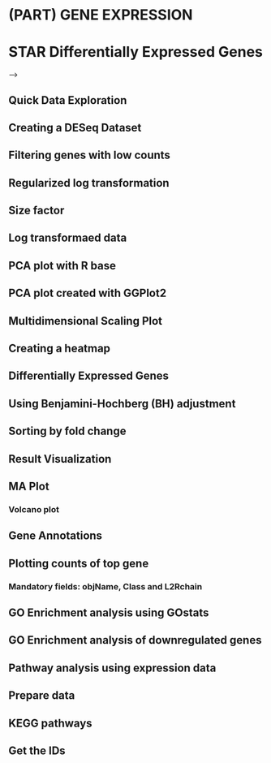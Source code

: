 # (PART) GENE EXPRESSION {-}

# STAR Differentially Expressed Genes

<!-- <!-- ![](dags/star_deseq_rulegraph.svg) --> -->
<!-- <center> -->
<!-- <img src="dags/star_deseq_rulegraph.svg" alt="Cover Image" width="100%" style="padding: 50px 0px 50px 0px; float: right;"/> -->
<!-- </center> -->

## Quick Data Exploration
<!-- ```{r} -->
<!-- library(limma) -->
<!-- library(DESeq2) -->
<!-- library(dplyr) -->
<!-- library(readr) -->


<!-- countData = read_tsv("results/counts/all.tsv", skip = 0) -->
<!-- dim(countData) -->

<!-- columns = c('gene', 'A1', 'A2', 'B1', 'B2') -->
<!-- colnames(countData) = columns -->
<!-- par(mar=c(8,4,4,1)+0.1) -->
<!-- barplot( colSums(countData[, -1])/1e6, col="green",las=3,main="Total read counts (millions)", ylab="Total read counts in millions") -->

<!-- ``` -->

<!-- ```{r} -->
<!-- logCountData = log2(1+countData[, -1]) -->
<!-- par(mfrow = c(1, 2), mar=c(8,4,4,1))  # two columns -->
<!-- hist(logCountData[,1], main="Histogram of Log Read Counts", xlab="Log transformed counts") -->
<!-- boxplot(logCountData,las=3, main="Boxplot of Log Read Counts") -->
<!-- ``` -->
<!-- ```{r} -->
<!-- x <- logCountData -->
<!-- myColors = rainbow(dim(x)[2]) -->
<!-- plot(density(x[,1]),col = myColors[1], lwd=2, -->
<!--      xlab="Expresson values", ylab="Density", main= "Distribution of transformed data", -->
<!--      ylim=c(0, max(density(x[,1])$y)+.02 ) ) -->

<!-- for( i in 2:dim(x)[2] ) -->
<!-- lines(density(x[,i]),col=myColors[i], lwd=2) -->
<!-- legend("topright", cex=1.1,colnames(x), lty=rep(1,dim(x)[2]), col=myColors )	 -->
<!-- ``` -->
<!-- ```{r} -->
<!-- plot(logCountData[,1],logCountData[,2], xlab="A1", ylab="A2") -->
<!-- ``` -->

## Creating a DESeq Dataset
<!-- ```{r} -->
<!-- # dds = DESeqDataSetFromMatrix(countData=countData, -->
<!-- #                              colData=colData, -->
<!-- #                              design= ~ p53+treatment+p53*treatment) -->
<!-- # dds = DESeq(dds)  # main function -->

<!-- dds <- readRDS("results/deseq2/all.rds") -->
<!-- dds -->
<!-- ``` -->

## Filtering genes with low counts
<!-- - Keep genes that have a sum count between all samples greater than 5 -->

<!-- ```{r} -->
<!-- detectGroups <- function (x){  # x are col names -->
<!--   tem <- gsub("[0-9]*$","",x) # Remove all numbers from end -->
<!--   #tem = gsub("_Rep|_rep|_REP","",tem) -->
<!--   tem <- gsub("_$","",tem); # remove "_" from end -->
<!--   tem <- gsub("_Rep$","",tem); # remove "_Rep" from end -->
<!--   tem <- gsub("_rep$","",tem); # remove "_rep" from end -->
<!--   tem <- gsub("_REP$","",tem)  # remove "_REP" from end -->
<!--   return( tem ) -->
<!-- } -->

<!-- groups = as.character ( detectGroups( colnames( countData ) ) ) -->
<!-- groups -->
<!-- ``` -->
<!-- ```{r} -->
<!-- condn = c("trt","m", "m", "p", "p") -->
<!-- treatment = c("condition", "condition", "sizeFactor", "sizeFactor") -->
<!-- ``` -->

<!-- ```{r} -->
<!-- colData = cbind(colnames(countData), condn ) -->
<!-- colData -->
<!-- ``` -->


<!-- ```{r} -->
<!-- dds <- dds[ rowSums(counts(dds)) > 2, ] -->
<!-- dds -->
<!-- ``` -->

## Regularized log transformation
<!-- - Important for clustering -->

<!-- ```{r} -->
<!-- library(kableExtra) -->
<!-- rld <- rlog(dds, blind = FALSE) -->
<!-- kable(head(assay(vsd), 6)) %>% -->
<!--   kable_styling() %>% -->
<!--   scroll_box(width = "1000px", height = "300px") -->
<!-- ``` -->

<!-- ## Variance stablizing transformation -->
<!-- ```{r} -->
<!-- vsd <- varianceStabilizingTransformation(dds, blind = FALSE) -->
<!-- kable(head(assay(vsd), 6)) %>% -->
<!--   kable_styling() %>% -->
<!--   scroll_box(width = "500px", height = "300px") -->
<!-- ``` -->

## Size factor
<!-- ```{r} -->
<!-- dds <- estimateSizeFactors(dds) -->
<!-- kable(sizeFactors(dds)) %>% -->
<!--   kable_styling() %>% -->
<!--   scroll_box(width = "200px", height = "520px") -->
<!-- ``` -->


## Log transformaed data
<!-- ```{r} -->
<!-- slog <- log2(counts(dds, normalized=TRUE)+1) -->
<!-- kable(head(slog)) %>% -->
<!--   kable_styling() %>% -->
<!--   scroll_box(width = "=400px", height = "300px") -->
<!-- ``` -->

<!-- ```{r} -->
<!-- par(mfrow = c(1, 3))  # 3 columns -->
<!-- plot(slog[,1],slog[,2]) -->
<!-- plot(assay(rld)[,1],assay(rld)[,2]) -->
<!-- plot(assay(vsd)[,1],assay(vsd)[,2]) -->
<!-- ``` -->
<!-- ```{r} -->
<!-- par(mfrow = c(1, 3))  # 3 columns -->
<!-- slog <- log2(counts(dds, normalized=TRUE)+1) -->
<!-- plot(slog[,1],slog[,2]) -->
<!-- slog <- log2(counts(dds, normalized=TRUE)+4) -->
<!-- plot(slog[,1],slog[,2], xlim=c(0,20)) -->
<!-- slog <- log2(counts(dds, normalized=TRUE)+20) -->
<!-- plot(slog[,1],slog[,2], xlim=c(0,20)) -->
<!-- ``` -->

<!-- ```{r} -->
<!-- library("dplyr") -->
<!-- library("ggplot2") -->

<!-- df <- bind_rows( -->
<!--   as_tibble(slog[,1:2]) %>% -->
<!--          mutate(transformation = "log2(x + 1)"), -->
<!--   as_tibble(assay(rld)[, 1:2]) %>% mutate(transformation = "rlog"), -->
<!--   as_tibble(assay(vsd)[, 1:2]) %>% mutate(transformation = "vst")) -->

<!-- ``` -->

<!-- ```{r} -->
<!-- colnames(df)[1:2] <- c("x", "y")   -->

<!-- ggplot(df, aes(x = x, y = y)) + geom_hex(bins = 80) + -->
<!--   coord_fixed() + facet_grid( . ~ transformation) -->
<!-- ``` -->

## PCA plot with R base
<!-- ```{r} -->
<!-- plotPCA(rld, intgroup = c("condition", "sizeFactor")) + theme(aspect.ratio=1) -->
<!-- ``` -->

## PCA plot created with GGPlot2

<!-- ```{r} -->
<!-- pca.object <- prcomp(t(assay(rld))) # PCA  -->
<!-- pcaData = as.data.frame(pca.object$x[,1:2]);  -->
<!-- pcaData = cbind(pcaData,detectGroups(colnames(assay(rld)) )) -->
<!-- colnames(pcaData) = c("PC1", "PC2", "Type") -->
<!-- percentVar=round(100*summary(pca.object)$importance[2,1:2],0) -->
<!-- #plot -->
<!-- p=ggplot(pcaData, aes(PC1, PC2, color=Type, shape = Type)) + geom_point(size=3)  -->
<!-- p=p+xlab(paste0("PC1: ",percentVar[1],"% variance"))  -->
<!-- p=p+ylab(paste0("PC2: ",percentVar[2],"% variance"))  -->
<!-- p=p+ggtitle("Principal component analysis (PCA)")+coord_fixed(ratio=1.0)+  -->
<!--     theme(plot.title = element_text(size = 12,hjust = 0.5)) + theme(aspect.ratio=1) + -->
<!--     theme(axis.text.x = element_text( size = 12), -->
<!--     axis.text.y = element_text( size = 12), -->
<!--     axis.title.x = element_text( size = 12), -->
<!--     axis.title.y = element_text( size = 12) ) + -->
<!--   theme(legend.text=element_text(size=12)) -->
<!-- print(p) -->
<!-- ``` -->

## Multidimensional Scaling Plot
<!-- ```{r} -->
<!-- dist2 <- function(x, ...)   # distance function = 1-PCC (Pearson's correlation coefficient) -->
<!--   as.dist(1-cor(t(x), method="pearson")) -->

<!-- fit = cmdscale( dist2(t(assay(rld))) , eig=T, k=2) -->
<!-- mdsData <- as.data.frame(fit$points[,1:2]);  -->
<!-- mdsData <- cbind(mdsData,detectGroups(colnames(assay(rld))) ) -->
<!-- colnames(mdsData) = c("x1", "x2", "Type") -->

<!-- p<-ggplot(mdsData, aes(x1, x2, color=Type, shape = Type)) + geom_point(size=3)  -->
<!-- p=p+xlab("Dimension 1")  -->
<!-- p=p+ylab("Dimension 2")  -->
<!-- p=p+ggtitle("Multidimensional scaling (MDS)")+ coord_fixed(ratio=1.)+  -->
<!--      theme(plot.title = element_text(hjust = 0.5)) + theme(aspect.ratio=1) + -->
<!-- 	 	 theme(axis.text.x = element_text( size = 12), -->
<!--         axis.text.y = element_text( size = 12), -->
<!--         axis.title.x = element_text( size = 12), -->
<!--         axis.title.y = element_text( size = 12) ) + -->
<!-- 	   theme(legend.text=element_text(size=12)) -->
<!-- print(p) -->
<!-- ``` -->

## Creating a heatmap
<!-- ```{r} -->
<!-- library(gplots) -->

<!-- hclust2 <- function(x, method="average", ...)  # average linkage in hierarchical clustering -->
<!--   hclust(x, method=method, ...) -->

<!-- n=100 # number of top genes by standard deviation -->

<!-- x = assay(rld) -->
<!-- if(n>dim(x)[1]) n = dim(x)[1] # max	as data -->

<!-- x = x[order(apply(x,1,sd),decreasing=TRUE),]  # sort genes by standard deviation -->

<!-- x = x[1:n,]   # only keep the n genes -->

<!-- # this will cutoff very large values, which could skew the color  -->
<!-- x=as.matrix(x[1:n,])-apply(x[1:n,],1,mean) -->
<!-- cutoff = median(unlist(x)) + 4*sd (unlist(x))  -->
<!-- x[x>cutoff] <- cutoff -->
<!-- cutoff = median(unlist(x)) - 4*sd (unlist(x))  -->
<!-- x[x< cutoff] <- cutoff -->

<!-- groups = detectGroups(colnames(x) ) -->
<!-- groups.colors = rainbow(length(unique(groups) ) ) -->


<!-- 	lmat = rbind(c(5,4),c(0,1),c(3,2)) -->
<!-- 	lwid = c(1.5,4) -->
<!-- 	lhei = c(1,.2,4) -->


<!-- heatmap.2(x, distfun = dist2,hclustfun=hclust2, -->
<!-- 	 col=greenred(75), density.info="none", trace="none", scale="none", keysize=.5 -->
<!-- 	,key=T, symkey=F -->
<!-- 	,ColSideColors=groups.colors[ as.factor(groups)] -->
<!-- 	,margins=c(8,12) -->
<!-- 	,cexRow=1 -->
<!-- 	,srtCol=45 -->
<!-- 	,cexCol=1.  # size of font for sample names -->
<!-- 	,lmat = lmat, lwid = lwid, lhei = lhei -->
<!-- 	) -->
<!-- ``` -->
## Differentially Expressed Genes
<!-- ```{r} -->
<!-- dds <- DESeq(dds) -->
<!-- res <- results(dds) -->

<!-- kable(head(res)) %>% -->
<!--   kable_styling() #%>% -->
<!--   # scroll_box(width =  "500px", height = "300px") -->
<!-- ``` -->

## Using Benjamini-Hochberg (BH) adjustment
<!-- ```{r} -->
<!-- res <- results(dds, alpha = 0.5, lfcThreshold=0.01) -->
<!-- summary(res) -->
<!-- ``` -->

## Sorting by fold change
<!-- ```{r} -->
<!-- res <- res[order(abs( res$log2FoldChange), decreasing=TRUE),] -->
<!-- kable(head(res)) %>% -->
<!--   kable_styling() %>% -->
<!--   scroll_box(width = "1000px", height = "300px") -->
<!-- ``` -->

## Result Visualization

## MA Plot
<!-- - Shows the significant genes.  -->
<!-- - The lower the average read counts for all samples and the higher the variation between the samples, the less significant those genes are. -->

<!-- ```{r} -->
<!-- DESeq2::plotMA(res,  ylim = c(-5, 5)) -->
<!-- ``` -->

### Volcano plot
<!-- ```{r} -->
<!-- library(dplyr) -->
<!-- res1 = as.data.frame(res) -->
<!-- # add a new column using the mutate function in dplyr -->
<!-- res1 = mutate(res1, sig=ifelse(res1$padj<0.1, "FDR<0.05", "Not Sig")) -->
<!-- res1[which(abs(res1$log2FoldChange)<0.5),'sig'] <- "Not Sig" -->


<!-- p = ggplot(res1, aes(log2FoldChange, -log10(padj))) + -->
<!--   geom_point(aes(col=sig)) + -->
<!--   scale_color_manual(values=c("red", "black")) -->
<!-- p -->
<!-- ``` -->
## Gene Annotations
## Plotting counts of top gene
<!-- ```{r} -->
<!-- topGene <- rownames(res)[1] -->
<!-- plotCounts(dds, gene = topGene) -->

<!-- ``` -->
<!-- ```{r} -->
<!-- library(AnnotationDbi) -->
<!-- library(yeast.db0) -->
<!-- yeast.db0 -->
<!-- ``` -->


<!-- ```{r} -->
<!-- Go3tablenames <- function(all=FALSE) -->
<!-- { -->
<!--     tablenames <- c("go_bp", "go_cc", "go_mf") -->
<!--     if (all) -->
<!--         tablenames <- paste0(tablenames, "_all") -->
<!--     names(tablenames) <- c("BP", "CC", "MF") -->
<!--     tablenames -->
<!-- } -->

<!-- YEASTNCBI_DB_L2Rlink1 <- list(tablename="genes", Lcolname="gene_id", Rcolname="_id") -->

### Mandatory fields: objName, Class and L2Rchain
<!-- YEASTNCBI_DB_AnnDbBimap_seeds <- list( -->
<!--     list( -->
<!--         objName="ACCNUM", -->
<!--         Class="AnnDbBimap", -->
<!--         L2Rchain=list( -->
<!--             YEASTNCBI_DB_L2Rlink1, -->
<!--             list( -->
<!--                 tablename="accessions", -->
<!--                 Lcolname="_id", -->
<!--                 Rcolname="accession" -->
<!--             ) -->
<!--         ) -->
<!--     ), -->
<!--     list( -->
<!--         objName="ALIAS2EG", -->
<!--         Class="AnnDbBimap", -->
<!--         L2Rchain=list( -->
<!--             YEASTNCBI_DB_L2Rlink1, -->
<!--             list( -->
<!--                 tablename="alias", -->
<!--                 Lcolname="_id", -->
<!--                 Rcolname="alias_symbol" -->
<!--             ) -->
<!--         ), -->
<!--         direction=-1L -->
<!--     ), -->
<!--     list( -->
<!--         objName="CHR", -->
<!--         Class="AnnDbBimap", -->
<!--         L2Rchain=list( -->
<!--             YEASTNCBI_DB_L2Rlink1, -->
<!--             list( -->
<!--                 tablename="chromosomes", -->
<!--                 Lcolname="_id", -->
<!--                 Rcolname="chromosome" -->
<!--             ) -->
<!--         ) -->
<!--     ), -->
<!--     list( -->
<!--         objName="ENZYME", -->
<!--         Class="AnnDbBimap", -->
<!--         L2Rchain=list( -->
<!--             YEASTNCBI_DB_L2Rlink1, -->
<!--             list( -->
<!--                 tablename="ec", -->
<!--                 Lcolname="_id", -->
<!--                 Rcolname="ec_number" -->
<!--             ) -->
<!--         ) -->
<!--     ), -->
<!--     list( -->
<!--         objName="GENENAME", -->
<!--         Class="AnnDbBimap", -->
<!--         L2Rchain=list( -->
<!--             YEASTNCBI_DB_L2Rlink1, -->
<!--             list( -->
<!--                 tablename="gene_info", -->
<!--                 Lcolname="_id", -->
<!--                 Rcolname="gene_name" -->
<!--             ) -->
<!--         ) -->
<!--     ), -->
<!--     list( -->
<!--         objName="PATH", -->
<!--         Class="AnnDbBimap", -->
<!--         L2Rchain=list( -->
<!--             YEASTNCBI_DB_L2Rlink1, -->
<!--             list( -->
<!--                 tablename="kegg", -->
<!--                 Lcolname="_id", -->
<!--                 Rcolname="path_id" -->
<!--             ) -->
<!--         ) -->
<!--     ), -->
<!--     list( -->
<!--         objName="PMID", -->
<!--         Class="AnnDbBimap", -->
<!--         L2Rchain=list( -->
<!--             YEASTNCBI_DB_L2Rlink1, -->
<!--             list( -->
<!--                 tablename="pubmed", -->
<!--                 Lcolname="_id", -->
<!--                 Rcolname="pubmed_id" -->
<!--             ) -->
<!--         ) -->
<!--     ), -->
<!--     list( -->
<!--         objName="REFSEQ", -->
<!--         Class="AnnDbBimap", -->
<!--         L2Rchain=list( -->
<!--             YEASTNCBI_DB_L2Rlink1, -->
<!--             list( -->
<!--                 tablename="refseq", -->
<!--                 Lcolname="_id", -->
<!--                 Rcolname="accession" -->
<!--             ) -->
<!--         ) -->
<!--     ), -->
<!--     list( -->
<!--         objName="SYMBOL", -->
<!--         Class="AnnDbBimap", -->
<!--         L2Rchain=list( -->
<!--             YEASTNCBI_DB_L2Rlink1, -->
<!--             list( -->
<!--                 tablename="gene_info", -->
<!--                 Lcolname="_id", -->
<!--                 Rcolname="symbol" -->
<!--             ) -->
<!--         ) -->
<!--     ), -->
<!--     list( -->
<!--         objName="ENSEMBL", -->
<!--         Class="AnnDbBimap", -->
<!--         L2Rchain=list( -->
<!--             YEASTNCBI_DB_L2Rlink1, -->
<!--             list( -->
<!--                 tablename="ensembl", -->
<!--                 Lcolname="_id", -->
<!--                 Rcolname="ensembl_id" -->
<!--             ) -->
<!--         ) -->
<!--     ), -->
<!--     list( -->
<!--         objName="ENSEMBLPROT", -->
<!--         Class="AnnDbBimap", -->
<!--         L2Rchain=list( -->
<!--             YEASTNCBI_DB_L2Rlink1, -->
<!--             list( -->
<!--                 tablename="ensembl_prot", -->
<!--                 Lcolname="_id", -->
<!--                 Rcolname="prot_id" -->
<!--             ) -->
<!--         ) -->
<!--     ), -->
<!--     list( -->
<!--         objName="ENSEMBLTRANS", -->
<!--         Class="AnnDbBimap", -->
<!--         L2Rchain=list( -->
<!--             YEASTNCBI_DB_L2Rlink1, -->
<!--             list( -->
<!--                 tablename="ensembl_trans", -->
<!--                 Lcolname="_id", -->
<!--                 Rcolname="trans_id" -->
<!--             ) -->
<!--         ) -->
<!--     ), -->
<!--     list( -->
<!--         objName="UNIPROT", -->
<!--         Class="AnnDbBimap", -->
<!--         L2Rchain=list( -->
<!--             YEASTNCBI_DB_L2Rlink1, -->
<!--             list( -->
<!--                 tablename="uniprot", -->
<!--                 Lcolname="_id", -->
<!--                 Rcolname="uniprot_id" -->
<!--             ) -->
<!--         ) -->
<!--     ), -->
<!--     list( -->
<!--         objName="SGD", -->
<!--         Class="AnnDbBimap", -->
<!--         L2Rchain=list( -->
<!--             YEASTNCBI_DB_L2Rlink1, -->
<!--             list( -->
<!--                 tablename="sgd", -->
<!--                 Lcolname="_id", -->
<!--                 Rcolname="sgd_id" -->
<!--             ) -->
<!--         ) -->
<!--     ), -->
<!--     list( -->
<!--         objName="ORF", -->
<!--         Class="AnnDbBimap", -->
<!--         L2Rchain=list( -->
<!--             YEASTNCBI_DB_L2Rlink1, -->
<!--             list( -->
<!--                 tablename="locus_tag", -->
<!--                 Lcolname="_id", -->
<!--                 Rcolname="locus_tag" -->
<!--             ) -->
<!--         ) -->
<!--     ), -->
<!--     list( -->
<!--         objName="GO", -->
<!--         Class="Go3AnnDbBimap", -->
<!--         L2Rchain=list( -->
<!--             YEASTNCBI_DB_L2Rlink1, -->
<!--             list( -->
<!--                 #tablename="go_term", # no rightmost table for a Go3AnnDbBimap -->
<!--                 Lcolname="_id", -->
<!--                 tagname=c(Evidence="{evidence}"), -->
<!--                 Rcolname="go_id", -->
<!--                 Rattribnames=c(Ontology="NULL") -->
<!--             ) -->
<!--         ), -->
<!--         rightTables=Go3tablenames() -->
<!--     ) -->
<!-- ) -->

<!-- createAnnObjs.YEASTNCBI_DB <- function(prefix, objTarget, dbconn, datacache) -->
<!-- { -->
<!--     checkDBSCHEMA(dbconn, "YEASTNCBI_DB") -->

<!--     ## AnnDbBimap objects -->
<!--     seed0 <- list( -->
<!--         objTarget=objTarget, -->
<!--         datacache=datacache -->
<!--     ) -->
<!--     ann_objs <- createAnnDbBimaps(YEASTNCBI_DB_AnnDbBimap_seeds, seed0) -->

<!--     ## Reverse maps -->
<!--     ann_objs$ACCNUM2EG <- revmap(ann_objs$ACCNUM, objName="ACCNUM2EG") -->
<!--     ann_objs$ENZYME2EG <- revmap(ann_objs$ENZYME, objName="ENZYME2EG") -->
<!-- ##     ann_objs$MAP2EG <- revmap(ann_objs$MAP, objName="MAP2EG") -->
<!--     ann_objs$PATH2EG <- revmap(ann_objs$PATH, objName="PATH2EG") -->
<!--     ann_objs$PMID2EG <- revmap(ann_objs$PMID, objName="PMID2EG") -->
<!--     ann_objs$REFSEQ2EG <- revmap(ann_objs$REFSEQ, objName="REFSEQ2EG") -->
<!--     ann_objs$SYMBOL2EG <- revmap(ann_objs$SYMBOL, objName="SYMBOL2EG") -->
<!--     ann_objs$ORF2EG <- revmap(ann_objs$ORF, objName="ORF2EG") -->
<!--     ann_objs$SGD2EG <- revmap(ann_objs$SGD, objName="SGD2EG")     -->
<!-- ##     ann_objs$ENSEMBL2EG <- revmap(ann_objs$ENSEMBL, objName="ENSEMBL2EG") -->
<!-- ##     ann_objs$ENSEMBLPROT2EG <- revmap(ann_objs$ENSEMBLPROT, objName="ENSEMBLPROT2EG") -->
<!-- ##     ann_objs$ENSEMBLTRANS2EG <- revmap(ann_objs$ENSEMBLTRANS, objName="ENSEMBLTRANS2EG") -->
<!--     ann_objs$GO2EG <- revmap(ann_objs$GO, objName="GO2EG") -->
<!--     map <- ann_objs$GO2EG -->
<!--     map@rightTables <- Go3tablenames(all=TRUE) -->
<!--     map@objName <- "GO2ALLEGS" -->
<!--     ann_objs$GO2ALLEGS <- map -->

<!--     ## 2 special maps that are not AnnDbBimap objects (just named integer vectors) -->
<!--     ann_objs$CHRLENGTHS <- createCHRLENGTHS(dbconn) -->
<!--     ann_objs$MAPCOUNTS <- createMAPCOUNTS(dbconn, prefix) -->

<!--     ## Some pre-caching -->
<!--     Lkeys(ann_objs$GO) -->
<!--     #mappedLkeys(ann_objs$GO) -->
<!--     #Rkeys(ann_objs$GO2EG) -->
<!--     #mappedRkeys(ann_objs$GO2EG) -->

<!--     prefixAnnObjNames(ann_objs, prefix) -->
<!-- } -->

<!-- ``` -->


<!-- ```{r} -->
<!-- ``` -->


<!-- ```{r} -->
<!-- resSig = as.data.frame(subset(res, padj<0.5)) -->
<!-- resSig = resSig[order(resSig$log2FoldChange,decreasing=TRUE),] -->
<!-- head(resSig) -->

<!-- write_csv(resSig,"SigGenes.csv") -->
<!-- ``` -->

<!-- ```{r} -->
<!-- library(dplyr) -->
<!-- res$symbol <- rownames(res) -->
<!-- res1 = as.data.frame(res) -->
<!-- # add a new column using the mutate function in dplyr -->
<!-- res1 = mutate(res1, sig=ifelse(res1$padj<0.5, "FDR<0.05", "Not Sig")) -->
<!-- res1[which(abs(res1$log2FoldChange)<1),'sig'] <- "Not Sig" -->
<!-- p = ggplot(res1, aes(log2FoldChange, -log10(pvalue))) + -->
<!--   geom_point(aes(col=sig)) + -->
<!--   scale_color_manual(values=c("red", "black")) -->
<!-- p+geom_text(data=filter(res1, padj<1e-50), aes(label=symbol)) -->

<!-- ``` -->

## GO Enrichment analysis using GOstats
<!-- - Annotating genes that have a decreased fold-change of 5 or more -->

<!-- ```{r eval=FALSE, include=FALSE} -->
<!-- library(GO.db) -->
<!-- library(GOstats) -->
<!-- selectedGenes = unique(resSig[resSig$log2FoldChange>5,'entrez'])  # upregulated genes -->
<!-- universeGenes =  unique( mapIds(org.Mm.eg.db, -->
<!--                      keys= res$ensembl, -->
<!--                      column="ENTREZID", -->
<!--                      keytype="ENSEMBL", #Out ID is ENSMBL -->
<!--                      multiVals="first") -->
<!--                     ) -->


<!--  hgCutoff <- 0.001 -->
<!--  params <- new("GOHyperGParams", -->
<!--      geneIds=selectedGenes, -->
<!--      universeGeneIds=universeGenes, -->
<!--      annotation="org.Mm.eg.db", -->
<!--      ontology="BP", -->
<!--      pvalueCutoff=hgCutoff, -->
<!--      conditional=FALSE, -->
<!--      testDirection="over") -->

<!-- hgOver <- hyperGTest(params) -->
<!-- summary(hgOver)[1:10,] -->

<!-- summary(hgOver)[1:10,c("GOBPID","Pvalue","Term")] -->

<!-- params1 <- params -->
<!-- ontology(params1) <- "CC" -->
<!-- hgOver <- hyperGTest(params1) -->
<!-- summary(hgOver)[1:10,c("GOCCID","Pvalue","Term")] -->

<!-- params1 <- params -->
<!-- ontology(params1) <- "MF" -->
<!-- hgOver <- hyperGTest(params1) -->
<!-- summary(hgOver)[1:10,c("GOMFID","Pvalue","Term")] -->

<!-- ``` -->

## GO Enrichment analysis of downregulated genes
<!-- ```{r eval=FALSE, include=FALSE} -->
<!-- selectedGenes = unique(resSig[resSig$log2FoldChange<5,'entrez'])  # upregulated genes -->

<!--  params <- new("GOHyperGParams", -->
<!--      geneIds=selectedGenes, -->
<!--      universeGeneIds=universeGenes, -->
<!--      annotation="org.Mm.eg.db", -->
<!--      ontology="BP", -->
<!--      pvalueCutoff=hgCutoff, -->
<!--      conditional=FALSE, -->
<!--      testDirection="over") -->

<!-- hgOver <- hyperGTest(params) -->
<!-- summary(hgOver)[1:10,c("GOBPID","Pvalue","Term")] -->
<!-- ``` -->

## Pathway analysis using expression data
<!-- ```{r} -->
<!-- library(pathviewr)  -->
<!-- library(gage)  -->
<!-- ``` -->

## Prepare data
<!-- ```{r} -->
<!-- foldchanges = res$log2FoldChange -->
<!-- names(foldchanges) = res$entrez -->
<!-- head(foldchanges) -->
<!-- ``` -->

<!-- ```{r} -->
<!-- library(gageData) -->
<!-- data(go.sets.mm) -->
<!-- data(go.subs.mm) -->
<!-- gobpsets = go.sets.mm[go.subs.mm$BP] -->
<!-- gobpres = gage(foldchanges, gsets=gobpsets, same.dir=TRUE) -->
<!-- #lapply(gobpres, head) -->
<!-- message("Greater") -->
<!-- ``` -->

<!-- ```{r} -->
<!-- kable(head(gobpres$greater)) %>% -->
<!--   kable_styling() %>% -->
<!--   scroll_box(width = "1000px", height = "300px") -->
<!-- ``` -->

<!-- ```{r} -->
<!-- kable(head(gobpres$less)) %>% -->
<!--   kable_styling() %>% -->
<!--   scroll_box(width = "1000px", height = "300px") -->
<!-- ``` -->

## KEGG pathways
<!-- ```{r} -->
<!-- library(gageData) -->
<!-- data(kegg.sets.mm) -->
<!-- data(sigmet.idx.mm) -->
<!-- kegg.sets.mm = kegg.sets.mm[sigmet.idx.mm] -->
<!-- #head(kegg.sets.mm, 3) -->

<!-- message("Greater") -->
<!-- ``` -->

<!-- ```{r} -->
<!-- kable(head(kegg.sets.mm$less)) %>% -->
<!--   kable_styling() %>% -->
<!--   scroll_box(width = "1000px", height = "300px") -->
<!-- ``` -->

<!-- ```{r} -->
<!-- kable(head(kegg.sets.mm$stats)) %>% -->
<!--   kable_styling() %>% -->
<!--   scroll_box(width = "1000px", height = "300px") -->
<!-- ``` -->

<!-- ## Get the results -->
<!-- ```{r} -->
<!-- keggres = gage(foldchanges, gsets=kegg.sets.mm, same.dir=TRUE) -->

<!-- # Look at both up (greater), down (less), and statatistics. -->
<!-- #lapply(keggres, head, n=10) -->
<!-- message("Greater") -->
<!-- ``` -->

<!-- ```{r} -->
<!-- kable(head(keggres$greater)) %>% -->
<!--   kable_styling() %>% -->
<!--   scroll_box(width = "1000px", height = "300px") -->
<!-- ``` -->
<!-- ```{r} -->
<!-- keggrespathways = data.frame(id=rownames(keggres$less), keggres$less) %>%  -->
<!--   tbl_df() %>%  -->
<!--   filter(row_number()<=5) %>%  -->
<!--   .$id %>%  -->
<!--   as.character() -->
<!-- keggrespathways -->
<!-- ``` -->

## Get the IDs
<!-- ```{r} -->

<!-- keggresids = substr(keggrespathways, start=1, stop=8) -->
<!-- keggresids -->
<!-- ``` -->

<!-- ```{r} -->
<!-- # Define plotting function for applying later -->
<!-- plot_pathway = function(pid) pathview(gene.data=foldchanges, pathway.id=pid, species="mmu", new.signature=FALSE) -->

<!-- # plot multiple pathways (plots saved to disk and returns a throwaway list object) -->
<!-- tmp = sapply(keggresids, function(pid) pathview(gene.data=foldchanges, pathway.id=pid, species="mmu")) -->
<!-- ``` -->





